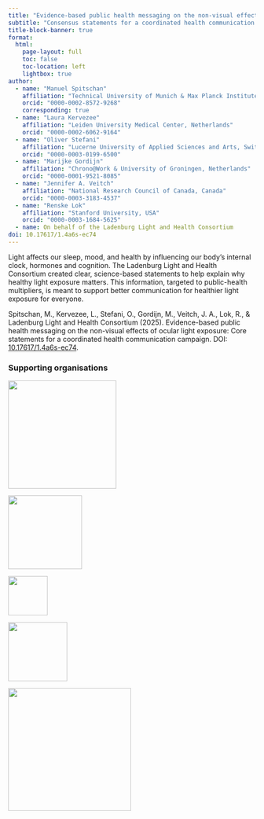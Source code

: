 ```yaml
---
title: "Evidence-based public health messaging on the non-visual effects of ocular light exposure"
subtitle: "Consensus statements for a coordinated health communication campaign"
title-block-banner: true
format:
  html:
    page-layout: full
    toc: false
    toc-location: left
    lightbox: true
author:
  - name: "Manuel Spitschan"
    affiliation: "Technical University of Munich & Max Planck Institute for Biological Cybernetics, Germany"
    orcid: "0000-0002-8572-9268"
    corresponding: true
  - name: "Laura Kervezee"
    affiliation: "Leiden University Medical Center, Netherlands"
    orcid: "0000-0002-6062-9164"
  - name: "Oliver Stefani"
    affiliation: "Lucerne University of Applied Sciences and Arts, Switzerland"
    orcid: "0000-0003-0199-6500"
  - name: "Marijke Gordijn"
    affiliation: "Chrono@Work & University of Groningen, Netherlands"
    orcid: "0000-0001-9521-8085"
  - name: "Jennifer A. Veitch"
    affiliation: "National Research Council of Canada, Canada"
    orcid: "0000-0003-3183-4537"
  - name: "Renske Lok"
    affiliation: "Stanford University, USA"
    orcid: "0000-0003-1684-5625"
  - name: On behalf of the Ladenburg Light and Health Consortium
doi: 10.17617/1.4a6s-ec74
---
```


Light affects our sleep, mood, and health by influencing our body’s internal clock, hormones and cognition. The Ladenburg Light and Health Consortium created clear, science-based statements to help explain why healthy light exposure matters. This information, targeted to public-health multipliers, is meant to support better communication for healthier light exposure for everyone.

::: {.callout-note title="Citation"}
Spitschan, M., Kervezee, L., Stefani, O., Gordijn, M., Veitch, J. A., Lok, R., & Ladenburg Light and Health Consortium (2025). Evidence-based public health messaging on the non-visual effects of ocular light exposure: Core statements for a coordinated health communication campaign. DOI: [10.17617/1.4a6s-ec74](https://doi.org/10.17617/1.4a6s-ec74).
:::

### Supporting organisations

::: {layout-ncol=5}
[![](assets/logo-cie.png){width=220}](https://cie.co.at/)

[![](assets/logo-slrch.png){width=150}](https://slrch.org/)

[![](assets/logo-dla.png){width=80}](https://daylight.academy/)

[![](assets/logo-glg.png){width=120}](https://www.goodlightgroup.org/)

[![](assets/logo-cet.png){width=250}](https://cet.org/)
:::
